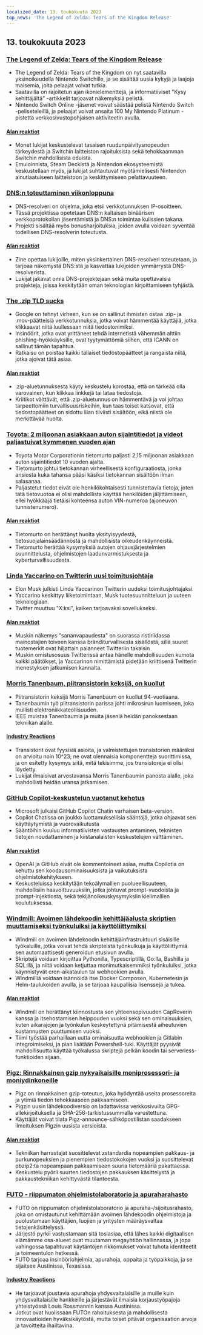 ```yaml
---
localized_date: 13. toukokuuta 2023
top_news: 'The Legend of Zelda: Tears of the Kingdom Release'
---
```




<CallToAction />

<Steps>

## 13. toukokuuta 2023

### [The Legend of Zelda: Tears of the Kingdom Release](https://www.zelda.com/tears-of-the-kingdom/)

- The Legend of Zelda: Tears of the Kingdom on nyt saatavilla yksinoikeudella Nintendo Switchille, ja se sisältää uusia kykyjä ja laajoja maisemia, joita pelaajat voivat tutkia.
- Saatavilla on rajoitetun ajan ikonielementtejä, ja informatiiviset "Kysy kehittäjältä" -artikkelit tarjoavat näkemyksiä pelistä.
- Nintendo Switch Online -jäsenet voivat säästää pelistä Nintendo Switch -peliseteleillä, ja pelaajat voivat ansaita 100 My Nintendo Platinum -pistettä verkkosivustopohjaisen aktiviteetin avulla.

#### [Alan reaktiot](http://news.ycombinator.com/item?id=35912318)

- Monet lukijat keskustelevat tasaisen ruudunpäivitysnopeuden tärkeydestä ja Switchin laitteiston rajoituksista sekä tehokkaamman Switchin mahdollisista eduista.
- Emuloinnista, Steam Deckistä ja Nintendon ekosysteemistä keskustellaan myös, ja lukijat suhtautuvat myötämielisesti Nintendon ainutlaatuiseen laitteistoon ja keskittymiseen pelattavuuteen.

### [DNS:n toteuttaminen viikonloppuna](https://implement-dns.wizardzines.com/)

- DNS-resolveri on ohjelma, joka etsii verkkotunnuksen IP-osoitteen.
- Tässä projektissa opetetaan DNS:n kaltaisen binäärisen verkkoprotokollan jäsentämistä ja DNS:n toimintaa kulissien takana.
- Projekti sisältää myös bonusharjoituksia, joiden avulla voidaan syventää todellisen DNS-resolverin toteutusta.

#### [Alan reaktiot](http://news.ycombinator.com/item?id=35916064)

- Zine opettaa lukijoille, miten yksinkertainen DNS-resolveri toteutetaan, ja tarjoaa näkemystä DNS:stä ja kasvattaa lukijoiden ymmärrystä DNS-resolverista.
- Lukijat jakavat omia DNS-projektejaan sekä muita opettavaisia projekteja, joissa keskitytään oman teknologian kirjoittamiseen tyhjästä.

### [The .zip TLD sucks](https://financialstatement.zip/)

- Google on tehnyt virheen, kun se on sallinut ihmisten ostaa .zip- ja .mov-päätteisiä verkkotunnuksia, jotka voivat hämmentää käyttäjiä, jotka klikkaavat niitä luullessaan niitä tiedostonimiksi.
- Insinöörit, jotka ovat yrittäneet tehdä internetistä vähemmän alttiin phishing-hyökkäyksille, ovat tyytymättömiä siihen, että ICANN on sallinut tämän tapahtua.
- Ratkaisu on poistaa kaikki tällaiset tiedostopäätteet ja rangaista niitä, jotka ajoivat tätä asiaa.

#### [Alan reaktiot](http://news.ycombinator.com/item?id=35920336)

- .zip-aluetunnuksesta käyty keskustelu korostaa, että on tärkeää olla varovainen, kun klikkaa linkkejä tai lataa tiedostoja.
- Kriitikot väittävät, että .zip-aluetunnus on hämmentävä ja voi johtaa tarpeettomiin turvallisuusriskeihin, kun taas toiset katsovat, että tiedostopäätteet on sidottu liian tiiviisti sisältöön, eikä niistä ole merkittävää huolta.

### [Toyota: 2 miljoonan asiakkaan auton sijaintitiedot ja videot paljastuivat kymmenen vuoden ajan](https://www.bleepingcomputer.com/news/security/toyota-car-location-data-of-2-million-customers-exposed-for-ten-years/)

- Toyota Motor Corporationin tietomurto paljasti 2,15 miljoonan asiakkaan auton sijaintitiedot 10 vuoden ajalta.
- Tietomurto johtui tietokannan virheellisestä konfiguraatiosta, jonka ansiosta kuka tahansa pääsi käsiksi tietokannan sisältöön ilman salasanaa.
- Paljastetut tiedot eivät ole henkilökohtaisesti tunnistettavia tietoja, joten tätä tietovuotoa ei olisi mahdollista käyttää henkilöiden jäljittämiseen, ellei hyökkääjä tietäisi kohteensa auton VIN-numeroa (ajoneuvon tunnistenumero).

#### [Alan reaktiot](http://news.ycombinator.com/item?id=35919133)

- Tietomurto on herättänyt huolta yksityisyydestä, tietosuojalainsäädännöstä ja mahdollisista oikeudenkäynneistä.
- Tietomurto herättää kysymyksiä autojen ohjausjärjestelmien suunnittelusta, ohjelmistojen laadunvarmistuksesta ja kyberturvallisuudesta.

### [Linda Yaccarino on Twitterin uusi toimitusjohtaja](https://twitter.com/elonmusk/status/1657050349608501249)

- Elon Musk julkisti Linda Yaccarinon Twitterin uudeksi toimitusjohtajaksi
- Yaccarino keskittyy liiketoimintaan, Musk tuotesuunnitteluun ja uuteen teknologiaan.
- Twitter muuttuu "X:ksi", kaiken tarjoavaksi sovellukseksi.

#### [Alan reaktiot](http://news.ycombinator.com/item?id=35917912)

- Muskin näkemys "sananvapaudesta" on suorassa ristiriidassa mainostajien toiveen kanssa bränditurvallisesta sisällöstä, sillä suuret tuotemerkit ovat hiljattain palanneet Twitteriin takaisin
- Muskin omistusosuus Twitterissä antaa hänelle mahdollisuuden kumota kaikki päätökset, ja Yaccarinon nimittämistä pidetään kriittisenä Twitterin menestyksen jatkumisen kannalta.

### [Morris Tanenbaum, piitransistorin keksijä, on kuollut](https://spectrum.ieee.org/in-memoriam-may-2023)

- Piitransistorin keksijä Morris Tanenbaum on kuollut 94-vuotiaana.
- Tanenbaumin työ piitransistorin parissa johti mikrosirun luomiseen, joka mullisti elektroniikkateollisuuden.
- IEEE muistaa Tanenbaumia ja muita jäseniä heidän panoksestaan tekniikan alalle.

#### [Industry Reactions](http://news.ycombinator.com/item?id=35920261)

- Transistorit ovat fyysisiä asioita, ja valmistettujen transistorien määräksi on arvioitu noin 10^23; ne ovat olennaisia komponentteja suorittimissa, ja on esitetty kysymys siitä, mitä tekisimme, jos transistoreja ei olisi löydetty.
- Lukijat ilmaisivat arvostavansa Morris Tanenbaumin panosta alalle, joka mahdollisti heidän uransa jatkamisen.

### [GitHub Copilot-keskustelun vuotanut kehotus](https://twitter.com/marvinvonhagen/status/1657060506371346432)

- Microsoft julkaisi GitHub Copilot Chatin varhaisen beta-version.
- Copilot Chatissa on joukko luottamuksellisia sääntöjä, jotka ohjaavat sen käyttäytymistä ja vuorovaikutusta
- Sääntöihin kuuluu informatiivisten vastausten antaminen, teknisten tietojen noudattaminen ja kiistanalaisten keskustelujen välttäminen.

#### [Alan reaktiot](http://news.ycombinator.com/item?id=35921375)

- OpenAI ja GitHub eivät ole kommentoineet asiaa, mutta Copilotia on kehuttu sen koodausominaisuuksista ja vaikutuksista ohjelmistokehitykseen.
- Keskusteluissa keskitytään tekoälymallien puolueellisuuteen, mahdollisiin haavoittuvuuksiin, jotka johtuvat prompt-vuodoista ja prompt-injektiosta, sekä tekijänoikeuskysymyksiin kielimallien koulutuksessa.

### [Windmill: Avoimen lähdekoodin kehittäjäalusta skriptien muuttamiseksi työnkuluiksi ja käyttöliittymiksi](https://github.com/windmill-labs/windmill)

- Windmill on avoimen lähdekoodin kehittäjäinfrastruktuuri sisäisille työkaluille, jotka voivat tehdä skripteistä työnkulkuja ja käyttöliittymiä sen automaattisesti generoidun etusivun avulla.
- Skriptejä voidaan kirjoittaa Pythonilla, Typescriptillä, Go:lla, Bashilla ja SQL:llä, ja niitä voidaan ketjuttaa monimutkaisemmiksi työnkuluiksi, jotka käynnistyvät cron-aikataulun tai webhookien avulla.
- Windmilliä voidaan isännöidä itse Docker Composen, Kubernetesin ja Helm-taulukoiden avulla, ja se tarjoaa kaupallisia lisenssejä ja tukea.

#### [Alan reaktiot](http://news.ycombinator.com/item?id=35920082)

- Windmill on herättänyt kiinnostusta sen yhteensopivuuden CapRoverin kanssa ja itsehostamisen helppouden vuoksi sekä sen ominaisuuksien, kuten aikarajojen ja työnkulun keskeytettynä pitämisestä aiheutuvien kustannusten puuttumisen vuoksi.
- Tiimi työstää parhaillaan uutta ominaisuutta webhookien ja Gitlabin integroimiseksi, ja pian lisätään Powershell-tuki. Käyttäjät pyysivät mahdollisuutta käyttää työkalussa skriptejä pelkän koodin tai serverless-funktioiden sijaan.

### [Pigz: Rinnakkainen gzip nykyaikaisille moniprosessori- ja moniydinkoneille](https://zlib.net/pigz/)

- Pigz on rinnakkainen gzip-toteutus, joka hyödyntää useita prosessoreita ja ytimiä tiedon tehokkaaseen pakkaamiseen.
- Pigzin uusin lähdekoodiversio on ladattavissa verkkosivuilta GPG-allekirjoituksella ja SHA-256-tarkistussummalla varustettuna.
- Käyttäjät voivat tilata Pigz-announce-sähköpostilistan saadakseen ilmoituksen Pigzin uusista versioista.

#### [Alan reaktiot](http://news.ycombinator.com/item?id=35914447)

- Tekniikan harrastajat suosittelevat zstandardia nopeampien pakkaus- ja purkunopeuksien ja pienempien tiedostokokojen vuoksi ja suosittelevat pbzip2:ta nopeampaan pakkaamiseen suuria tietomääriä pakattaessa.
- Keskustelu pyörii suurten tiedostojen pakkauksen käsittelystä ja pakkaustekniikan kehittyvästä tilanteesta.

### [FUTO - riippumaton ohjelmistolaboratorio ja apuraharahasto](https://futo.org/)

- FUTO on riippumaton ohjelmistolaboratorio ja apuraha-/sijoitusrahasto, joka on omistautunut kehittämään avoimen lähdekoodin ohjelmistoja ja puolustamaan käyttäjien, luojien ja yritysten määräysvaltaa tietojenkäsittelyssä.
- Järjestö pyrkii vastustamaan sitä tosiasiaa, että lähes kaikki digitaalisen elämämme osa-alueet ovat muutaman megayhtiön hallinnassa, ja jopa vahingossa tapahtuvat käytäntöjen rikkomukset voivat tuhota identiteetit ja toimeentulon hetkessä.
- FUTO tarjoaa insinööriohjelmia, apurahoja, oppaita ja työpaikkoja, ja se sijaitsee Austinissa, Texasissa.

#### [Industry Reactions](http://news.ycombinator.com/item?id=35911406)

- He tarjoavat joustavia apurahoja yhdysvaltalaisille ja muille kuin yhdysvaltalaisille hankkeille ja järjestävät ilmaisia korjaustyöpajoja yhteistyössä Louis Rossmannin kanssa Austinissa.
- Jotkut ovat huolissaan FUTOn rahoituksesta ja mahdollisesta innovaatioiden hyväksikäytöstä, mutta toiset pitävät organisaation arvoja ja tavoitteita ihailtavina.

</Steps>
